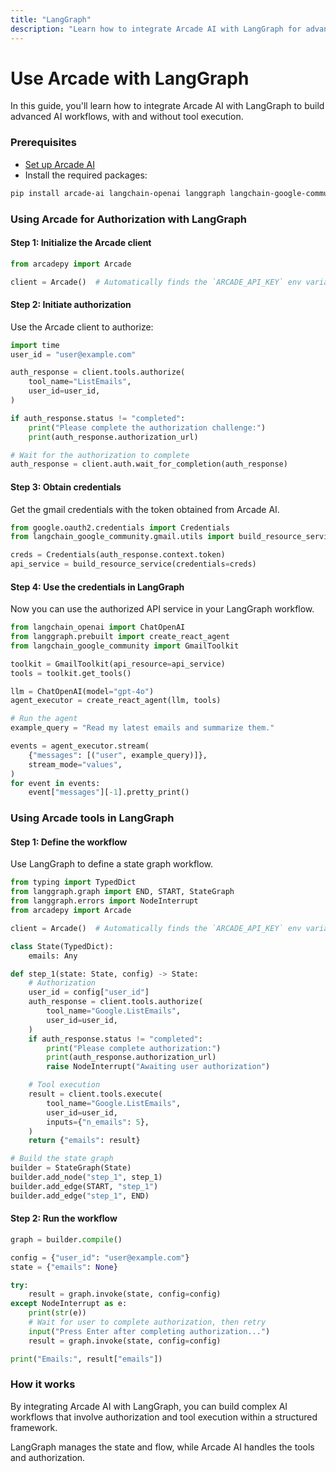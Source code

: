 ```yaml
---
title: "LangGraph"
description: "Learn how to integrate Arcade AI with LangGraph for advanced AI workflows"
---
```



# Use Arcade with LangGraph

In this guide, you'll learn how to integrate Arcade AI with LangGraph to build advanced AI workflows, with and without tool execution.

<Steps>

### Prerequisites

- [Set up Arcade AI](/home/quickstart)
- Install the required packages:

```bash
pip install arcade-ai langchain-openai langgraph langchain-google-community
```

### Using Arcade for Authorization with LangGraph

#### Step 1: Initialize the Arcade client

```python
from arcadepy import Arcade

client = Arcade()  # Automatically finds the `ARCADE_API_KEY` env variable
```

#### Step 2: Initiate authorization

Use the Arcade client to authorize:

```python
import time
user_id = "user@example.com"

auth_response = client.tools.authorize(
    tool_name="ListEmails",
    user_id=user_id,
)

if auth_response.status != "completed":
    print("Please complete the authorization challenge:")
    print(auth_response.authorization_url)

# Wait for the authorization to complete
auth_response = client.auth.wait_for_completion(auth_response)
```

#### Step 3: Obtain credentials

Get the gmail credentials with the token obtained from Arcade AI.

```python
from google.oauth2.credentials import Credentials
from langchain_google_community.gmail.utils import build_resource_service

creds = Credentials(auth_response.context.token)
api_service = build_resource_service(credentials=creds)
```

#### Step 4: Use the credentials in LangGraph

Now you can use the authorized API service in your LangGraph workflow.

```python
from langchain_openai import ChatOpenAI
from langgraph.prebuilt import create_react_agent
from langchain_google_community import GmailToolkit

toolkit = GmailToolkit(api_resource=api_service)
tools = toolkit.get_tools()

llm = ChatOpenAI(model="gpt-4o")
agent_executor = create_react_agent(llm, tools)

# Run the agent
example_query = "Read my latest emails and summarize them."

events = agent_executor.stream(
    {"messages": [("user", example_query)]},
    stream_mode="values",
)
for event in events:
    event["messages"][-1].pretty_print()
```

</Steps>

### Using Arcade tools in LangGraph

<Steps>

#### Step 1: Define the workflow

Use LangGraph to define a state graph workflow.

```python
from typing import TypedDict
from langgraph.graph import END, START, StateGraph
from langgraph.errors import NodeInterrupt
from arcadepy import Arcade

client = Arcade()  # Automatically finds the `ARCADE_API_KEY` env variable

class State(TypedDict):
    emails: Any

def step_1(state: State, config) -> State:
    # Authorization
    user_id = config["user_id"]
    auth_response = client.tools.authorize(
        tool_name="Google.ListEmails",
        user_id=user_id,
    )
    if auth_response.status != "completed":
        print("Please complete authorization:")
        print(auth_response.authorization_url)
        raise NodeInterrupt("Awaiting user authorization")

    # Tool execution
    result = client.tools.execute(
        tool_name="Google.ListEmails",
        user_id=user_id,
        inputs={"n_emails": 5},
    )
    return {"emails": result}

# Build the state graph
builder = StateGraph(State)
builder.add_node("step_1", step_1)
builder.add_edge(START, "step_1")
builder.add_edge("step_1", END)
```

#### Step 2: Run the workflow

```python
graph = builder.compile()

config = {"user_id": "user@example.com"}
state = {"emails": None}

try:
    result = graph.invoke(state, config=config)
except NodeInterrupt as e:
    print(str(e))
    # Wait for user to complete authorization, then retry
    input("Press Enter after completing authorization...")
    result = graph.invoke(state, config=config)

print("Emails:", result["emails"])
```

</Steps>

### How it works

By integrating Arcade AI with LangGraph, you can build complex AI workflows that involve authorization and tool execution within a structured framework.

LangGraph manages the state and flow, while Arcade AI handles the tools and authorization.
